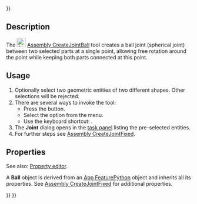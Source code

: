 <languages/>
{{UnfinishedDocu{{#translation:}}}}
<translate>

<!--T:1-->
{{Docnav
|[[Assembly_CreateJointSlider|CreateJointSlider]]
|[[Assembly_CreateJointDistance|CreateJointDistance]]
|[[Assembly_Workbench|Assembly]]
|IconL=Assembly_CreateJointSlider.svg
|IconR=Assembly_CreateJointDistance.svg
|IconC=Workbench_Assembly.svg
}}

<!--T:2-->
{{GuiCommand
|Name=Assembly CreateJointBall
|MenuLocation=Assembly → Ball Joint
|Workbenches=[[Assembly_Workbench|Assembly]]
|Shortcut={{KEY|B}}
|Version=1.0
|SeeAlso=
}}

==Description== <!--T:3-->

<!--T:4-->
The [[Image:Assembly_CreateJointBall.svg|24px]] [[Assembly_CreateJointBall|Assembly CreateJointBall]] tool creates a ball joint (spherical joint) between two selected parts at a single point, allowing free rotation around the point while keeping both parts connected at this point.

==Usage== <!--T:5-->

<!--T:6-->
# Optionally select two geometric entities of two different shapes. Other selections will be rejected.
# There are several ways to invoke the tool:
#* Press the {{Button|[[Image:Assembly_CreateJointBall.svg|16px]] [[Assembly_CreateJointBall|Ball Joint]]}} button.
#* Select the {{MenuCommand|Assembly → [[Image:Assembly_CreateJointBall.svg|16px]] Ball Joint}} option from the menu.
#* Use the keyboard shortcut: {{KEY|B}}.
# The '''Joint''' dialog opens in the [[Task_panel|task panel]] listing the pre-selected entities.
# For further steps see [[Assembly_CreateJointFixed#Usage|Assembly CreateJointFixed]].

==Properties== <!--T:7-->

<!--T:8-->
See also: [[Property_editor|Property editor]].

<!--T:9-->
A '''Ball''' object is derived from an [[App_FeaturePython|App FeaturePython]] object and inherits all its properties. See [[Assembly_CreateJointFixed#Properties|Assembly CreateJointFixed]] for additional properties.


<!--T:10-->
{{Docnav
|[[Assembly_CreateJointSlider|CreateJointSlider]]
|[[Assembly_CreateJointDistance|CreateJointDistance]]
|[[Assembly_Workbench|Assembly]]
|IconL=Assembly_CreateJointSlider.svg
|IconR=Assembly_CreateJointDistance.svg
|IconC=Workbench_Assembly.svg
}}

</translate>
{{Assembly_Tools_navi{{#translation:}}}}
{{Userdocnavi{{#translation:}}}}